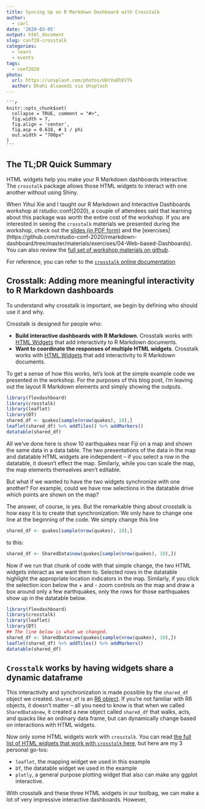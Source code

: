 ```yaml
---
title: Syncing Up an R Markdown Dashboard with Crosstalk
author: 
  - carl
date: '2020-03-05'
output: html_document
slug: conf20-crosstalk
categories:
  - learn
  - events
tags:
  - conf2020
photo:
  url: https://unsplash.com/photos/U6tYeEhEVTk
  author: Dhahi Alsaeedi via Unsplash
---
```


````
```r
knitr::opts_chunk$set(
  collapse = TRUE, comment = "#>", 
  fig.width = 7, 
  fig.align = 'center',
  fig.asp = 0.618, # 1 / phi
  out.width = "700px"
)
```
````

## The TL;DR Quick Summary

HTML widgets help you make your R Markdown dashboards interactive. The `crosstalk` package allows those HTML widgets to interact with one another without using Shiny.

When Yihui Xie and I taught our R Markdown and Interactive Dashboards workshop at rstudio::conf(2020), a couple of attendees said that learning about this package was worth the entire cost of the workshop. If you are interested in seeing the `crosstalk` materials we presented during the workshop, check out the [slides (in PDF form)](https://github.com/rstudio-conf-2020/rmarkdown-dashboard/blob/master/materials/slides/04-RMAID-client-side-dashboards.pdf) and the [exercises]  (https://github.com/rstudio-conf-2020/rmarkdown-dashboard/tree/master/materials/exercises/04-Web-based-Dashboards). You can also review the [full set of workshop materials on github](https://rstd.io/RMAID).

For reference, you can refer to the [`crosstalk` online documentation](https://rstudio.github.io/crosstalk/)

## Crosstalk: Adding more meaningful interactivity to R Markdown dashboards

To understand why crosstalk is important, we begin by defining who should use it and why. 

Crosstalk is designed for people who:

- **Build interactive dashboards with R Markdown**. Crosstalk works with [HTML Widgets](https://www.htmlwidgets.org) that add interactivity to R Markdown documents. 
- **Want to coordinate the responses of multiple HTML widgets**. Crosstalk works with [HTML Widgets](https://www.htmlwidgets.org) that add interactivity to R Markdown documents. 

To get a sense of how this works, let's look at the simple example code we presented in the workshop. For the purposes of this blog post, I'm leaving out the layout R Markdown elements and simply showing the outputs.

```r
library(flexdashboard)
library(crosstalk)
library(leaflet)
library(DT)
shared_df <- quakes[sample(nrow(quakes), 10),]
leaflet(shared_df) %>% addTiles() %>% addMarkers()
datatable(shared_df)
```

All we've done here is show 10 earthquakes near Fiji on a map and shown the same data in a data table. The two presentations of the data in the map and datatable HTML widgets are independent -- if you select a row in the datatable, it doesn't effect the map. Similarly, while you can scale the map, the map elements themselves aren't editable.

But what if we wanted to have the two widgets synchronize with one another? For example, could we have row selections in the datatable drive which points are shown on the map?

The answer, of course, is yes. But the remarkable thing about crosstalk is how easy it is to create that synchronization: We only have to change one line at the beginning of the code. We simply change this line

```r
shared_df <- quakes[sample(nrow(quakes), 10),]
```

to this:

```r
shared_df <- SharedData$new(quakes[sample(nrow(quakes), 10),])
```

Now if we run that chunk of code with that simple change, the two HTML widgets interact as we want them to. Selected rows in the datatable highlight the appropriate location indicators in the map. Similarly, if you click the selection icon below the + and - zoom controls on the map and draw a box around only a few earthquakes, only the rows for those earthquakes show up in the datatable below.

```r
library(flexdashboard)
library(crosstalk)
library(leaflet)
library(DT)
## The line below is what we changed.
shared_df <- SharedData$new(quakes[sample(nrow(quakes), 10),])
leaflet(shared_df) %>% addTiles() %>% addMarkers()
datatable(shared_df)
```

## `Crosstalk` works by having widgets share a dynamic dataframe

This interactivity and synchronization is made possible by the `shared_df` object we created. `Shared_df` is an [R6 object ](https://adv-r.hadley.nz/r6.html). If you're not familiar with R6 objects, it doesn't matter -- all you need to know is that when we called `SharedData$new`, it created a new object called `shared_df` that walks, acts, and quacks like an ordinary data frame, but can dynamically change based on interactions with HTML widgets.

Now only some HTML widgets work with `crosstalk`. You can read [the full list of HTML widgets that work with `crosstalk` here](https://rstudio.github.io/crosstalk/widgets.html), but here are my 3 personal go-tos:

- `leaflet`, the mapping widget we used in this example
- `DT`, the datatable widget we used in the example
- `plotly`, a general purpose plotting widget that also can make any ggplot interactive.

With crosstalk and these three HTML widgets in our toolbag, we can make a lot of very impressive interactive dashboards. However, 




